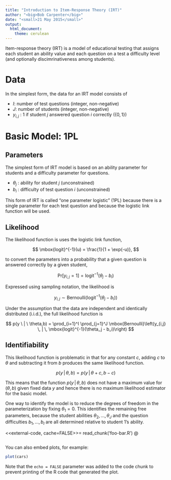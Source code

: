 ```yaml
---
title: "Introduction to Item-Response Theory (IRT)"
author: "<big>Bob Carpenter</big>"
date: "<small>21 May 2015</small>"
output:
  html_document:
    theme: cerulean
---
```


Item-response theory (IRT) is a model of educational testing that assigns each student an ability value and each question on a test a difficulty level (and optionally discimrinativeness among students).


# Data

In the simplest form, the data for an IRT model consists of

* $I$: number of test questions (integer, non-negative)
* $J$: number of students (integer, non-negative)
* $y_{i,j}$ : 1 if student $j$ answered question $i$ correctly ($\{0,1\}$)

# Basic Model: 1PL

## Parameters

The simplest form of IRT model is based on an ability parameter for students and a difficulty parameter for questions.

* $\theta_j$ : ability for student $j$ (unconstrained)
* $b_i$ : difficulty of test question $i$ (unconstrained)

This form of IRT is called "one parameter logistic" (1PL) because there is a single parameter for each test question and because the logistic link function will be used.

## Likelihood

The likelihood function is uses the logistic link function,

$$
\mbox{logit}^{-1}(u) = \frac{1}{1 + \exp(-u)},
$$

to convert the parameters into a probability that a given question is answered correctly by a given student,

$$
\mbox{Pr}[y_{i,j} = 1] = \mbox{logit}^{-1}(\theta_j - b_i)
$$

Expressed using sampling notation, the likelihood is

$$
y_{i,j} \sim \mbox{Bernoulli}\left(\mbox{logit}^{-1}(\theta_j - b_i)\right)
$$

Under the assumption that the data are independent and identically distributed (i.i.d.), the full likelihood function is

$$
p(y \ | \ \theta,b) = \prod_{i=1}^I \prod_{j=1}^J \mbox{Bernoulli}\left(y_{i,j} \, | \, \mbox{logit}^{-1}(\theta_j - b_i)\right)
$$

## Identifiability

This likelihood function is problematic in that for any constant $c$, adding $c$ to $\theta$ and subtracting it from $b$ produces the same likelihood function.

$$
p(y \, | \, \theta, b) = p(y \, | \, \theta + c, b - c)
$$

This means that the function $p(y \, | \, \theta, b)$ does not have a maximum value for $(\theta, b)$ given fixed data $y$ and hence there is no maximum likelihood estimator for the basic model. 

One way to identify the model is to reduce the degrees of freedom in the parameterization by fixing $\theta_1 = 0$.  This identifies the remaining free parameters, because the student abilities $\theta_2,\ldots,\theta_J$ and the question difficulties $b_1,\ldots,b_I$ are all determined relative to student 1's ability.

<<external-code, cache=FALSE>>=
read_chunk('foo-bar.R')
@



```r
```

You can also embed plots, for example:

```r
plot(cars)
```

Note that the `echo = FALSE` parameter was added to the code chunk to prevent printing of the R code that generated the plot.
